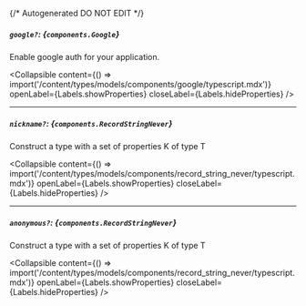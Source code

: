 {/* Autogenerated DO NOT EDIT  */}

##### `google?`: *{`components.Google`}*
Enable google auth for your application.

<Collapsible content={() => import('/content/types/models/components/google/typescript.mdx')} openLabel={Labels.showProperties} closeLabel={Labels.hideProperties} />


---
##### `nickname?`: *{`components.RecordStringNever`}*
Construct a type with a set of properties K of type T

<Collapsible content={() => import('/content/types/models/components/record_string_never/typescript.mdx')} openLabel={Labels.showProperties} closeLabel={Labels.hideProperties} />


---
##### `anonymous?`: *{`components.RecordStringNever`}*
Construct a type with a set of properties K of type T

<Collapsible content={() => import('/content/types/models/components/record_string_never/typescript.mdx')} openLabel={Labels.showProperties} closeLabel={Labels.hideProperties} />



